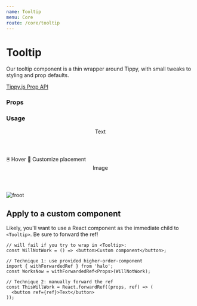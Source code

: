 ```yaml
---
name: Tooltip
menu: Core
route: /core/tooltip
---
```




# Tooltip

Our tooltip component is a thin wrapper around Tippy, with small tweaks to styling and prop defaults.

[Tippy.js Prop API](https://atomiks.github.io/tippyjs/all-props/)


### Props

<Props of={Tooltip} />

### Usage


<Playground>
  <Header h4>Text</Header>
  <Box margin={{ bottom: 3 }}>
    <Tooltip content="Pop a tooltip above">
      <Span>🖲 Hover</Span>
    </Tooltip>
  </Box>
  <Box margin={{ bottom: 3 }}>
    <Tooltip placement="right" content="on the right">
      <Span>🙌 Customize placement</Span>
    </Tooltip>
  </Box>

  <Header h4>Image</Header>
  <Box margin={{ bottom: 3 }}>
    <Tooltip content="even at an element's corner :)" placement="right-end">
      <img src="https://picsum.photos/id/518/300/200" alt="froot" />
    </Tooltip>
  </Box>
</Playground>

## Apply to a custom component

Likely, you'll want to use a React component as the immediate child to `<Tooltip>`. Be sure to forward the ref!

```tsx
// will fail if you try to wrap in <Tooltip>:
const WillNotWork = () => <button>Custom component</button>;

// Technique 1: use provided higher-order-component
import { withForwardedRef } from 'halo';
const WorksNow = withForwardedRef<Props>(WillNotWork);

// Technique 2: manually forward the ref
const ThisWillWork = React.forwardRef((props, ref) => (
  <button ref={ref}>Text</button>
));
```
